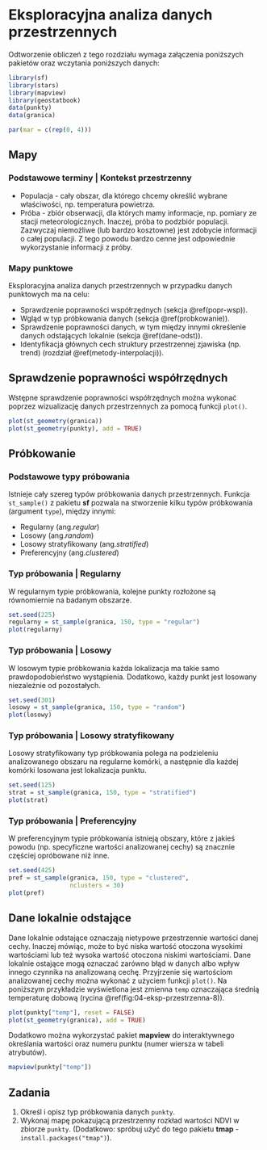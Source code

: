 
# Eksploracyjna analiza danych przestrzennych {#eksploracyjna-analiza-danych-przestrzennych}

Odtworzenie obliczeń z tego rozdziału wymaga załączenia poniższych pakietów oraz wczytania poniższych danych:

```r
library(sf)
library(stars)
library(mapview)
library(geostatbook)
data(punkty)
data(granica)
```

```r
par(mar = c(rep(0, 4)))
```

## Mapy 

### Podstawowe terminy | Kontekst przestrzenny

- Populacja - cały obszar, dla którego chcemy określić wybrane właściwości, np. temperatura powietrza.
- Próba - zbiór obserwacji, dla których mamy informacje, np. pomiary ze stacji meteorologicznych.
Inaczej, próba to podzbiór populacji. 
Zazwyczaj niemożliwe (lub bardzo kosztowne) jest zdobycie informacji o całej populacji. 
Z tego powodu bardzo cenne jest odpowiednie wykorzystanie informacji z próby.

### Mapy punktowe

Eksploracyjna analiza danych przestrzennych w przypadku danych punktowych ma na celu:

- Sprawdzenie poprawności współrzędnych (sekcja \@ref(popr-wsp)).
- Wgląd w typ próbkowania danych (sekcja \@ref(probkowanie)).
- Sprawdzenie poprawności danych, w tym między innymi określenie danych odstających lokalnie (sekcja \@ref(dane-odst)).
- Identyfikacja głównych cech struktury przestrzennej zjawiska (np. trend) (rozdział \@ref(metody-interpolacji)).

## Sprawdzenie poprawności współrzędnych {#popr-wsp}

Wstępne sprawdzenie poprawności współrzędnych można wykonać poprzez wizualizację danych przestrzennych za pomocą funkcji `plot()`.

```r
plot(st_geometry(granica))
plot(st_geometry(punkty), add = TRUE)
```

## Próbkowanie {#probkowanie}

### Podstawowe typy próbowania

Istnieje cały szereg typów próbkowania danych przestrzennych.
Funkcja `st_sample()` z pakietu **sf** pozwala na stworzenie kilku typów próbkowania (argument `type`), między innymi:

- Regularny (ang.*regular*)
- Losowy (ang.*random*)
- Losowy stratyfikowany (ang.*stratified*)
- Preferencyjny (ang.*clustered*)

### Typ próbowania | Regularny

W regularnym typie próbkowania, kolejne punkty rozłożone są równomiernie na badanym obszarze.

```r
set.seed(225)
regularny = st_sample(granica, 150, type = "regular")
plot(regularny)
```

### Typ próbowania | Losowy

W losowym typie próbkowania każda lokalizacja ma takie samo prawdopodobieństwo wystąpienia. 
Dodatkowo, każdy punkt jest losowany niezależnie od pozostałych.

```r
set.seed(301)
losowy = st_sample(granica, 150, type = "random")
plot(losowy)
```

### Typ próbowania | Losowy stratyfikowany

Losowy stratyfikowany typ próbkowania polega na podzieleniu analizowanego obszaru na regularne komórki, a następnie dla każdej komórki losowana jest lokalizacja punktu.

```r
set.seed(125)
strat = st_sample(granica, 150, type = "stratified")
plot(strat)
```

### Typ próbowania | Preferencyjny

W preferencyjnym typie próbkowania istnieją obszary, które z jakieś powodu (np. specyficzne wartości analizowanej cechy) są znacznie częściej opróbowane niż inne.

```r
set.seed(425)
pref = st_sample(granica, 150, type = "clustered",
                 nclusters = 30)
plot(pref)
```

## Dane lokalnie odstające {#dane-odst}

Dane lokalnie odstające oznaczają nietypowe przestrzennie wartości danej cechy.
Inaczej mówiąc, może to być niska wartość otoczona wysokimi wartościami lub też wysoka wartość otoczona niskimi wartościami.
Dane lokalnie ostające mogą oznaczać zarówno błąd w danych albo wpływ innego czynnika na analizowaną cechę. 
Przyjrzenie się wartościom analizowanej cechy można wykonać z użyciem funkcji `plot()`. 
Na poniższym przykładzie wyświetlona jest zmienna `temp` oznaczająca średnią temperaturę dobową (rycina \@ref(fig:04-eksp-przestrzenna-8)).

```r
plot(punkty["temp"], reset = FALSE)
plot(st_geometry(granica), add = TRUE)
```

Dodatkowo można wykorzystać pakiet **mapview** do interaktywnego określania wartości oraz numeru punktu (numer wiersza w tabeli atrybutów).

```r
mapview(punkty["temp"])
```

<!-- https://www.youtube.com/watch?v=75IZVZBaLkQ -->

<!-- ## Rozgrupowanie danych -->

<!-- ### Rozgrupowanie danych -->

<!-- Istnieje szereg metod rozgrupowywania danych, między innymi jest to rozgrupowywanie komórkowe oraz rozgrupowywanie poligonowe.  -->
<!-- Celem tych metod jest nadanie wag obserwacjom w celu zapewnienia reprezentatywności przestrzennej danych.  -->
<!-- Poniżej znajdują się przykłady użycia dwóch wersji rozgrupowania komórkowego (rozgrupowywanie komórkowe I oraz rozgrupowywanie komórkowe II) i jedna wersja rozgrupowania poligonowego. -->

<!-- ### Rozgrupowanie danych -->

<!-- Na potrzeby przykładów związanych z rozgrupowaniem danych w pakiecie **geostatbook** znajduje się zbiór danych `punkty_pref`.  -->
<!-- W tym zbiorze gęściej opróbkowane są niskie wartości temperatury, co powoduje, że średnia dla całego obszaru jest znacznie niższa niż w rzeczywistości. -->

<!-- ```{r } -->
<!-- data(punkty_pref) -->
<!-- spplot(punkty_pref, "temp") -->
<!-- summary(punkty_pref$temp) -->
<!-- ``` -->

<!-- ### Rozgrupowanie komórkowe I | (ang. *cell declustering*) -->

<!-- Pierwszy rodzaj rozgrupowania komórkowego polega na: -->

<!-- 1. Stworzeniu siatki dla badanego obszaru -->
<!-- 2. Policzeniu liczby obserwacji w każdym oczku siatki -->
<!-- 3. Nadanie wagi dla każdego punktu, zgodnie ze wzorem: -->

<!-- $$w'_j=\frac{\frac{1}{n_i}}{\text{liczba komorek z danymi}} \cdot n$$ -->
<!-- , gdzie $n_i$ to liczba obserwacji w komórce, a $n$ to łączna liczba obserwacji -->

<!-- ### Rozgrupowanie komórkowe I | (ang. *cell declustering*) -->

<!-- ```{r rozkom01} -->
<!-- data(punkty_pref) -->
<!-- punkty_pref$id = 1:nrow(punkty_pref) -->
<!-- spplot(punkty_pref, "id", colorkey = TRUE) -->

<!-- data(granica) -->
<!-- siatka_n = raster(extent(gBuffer(granica, width = 500))) -->
<!-- res(siatka_n) = c(1000, 1000) -->
<!-- siatka_n[] = 0 -->
<!-- proj4string(siatka_n) = CRS(proj4string(punkty_pref)) -->
<!-- siatka_n = as(siatka_n, "SpatialPolygonsDataFrame") -->
<!-- siatka_n = siatka_n[!is.na(siatka_n@data$layer), ] -->
<!-- plot(siatka_n) -->
<!-- plot(punkty_pref, add = TRUE) -->

<!-- punkty_pref$liczebnosc = rep(0, length(punkty_pref)) -->
<!-- siatka_nr = aggregate(punkty_pref["liczebnosc"], by = siatka_n, FUN = length) -->
<!-- spplot(siatka_nr, "liczebnosc") -->

<!-- liczba = over(punkty_pref, siatka_nr) -->
<!-- punkty_pref$waga = ((1 / liczba$liczebnosc) / sum(!is.na(siatka_nr$liczebnosc))) * length(punkty_pref) -->

<!-- spplot(punkty_pref, "waga") -->

<!-- srednia_arytmetyczna = mean(punkty_pref$temp) -->
<!-- srednia_wazona_c1 = mean(punkty_pref$temp * punkty_pref$waga, na.rm = TRUE) -->
<!-- ``` -->

<!-- ### Rozgrupowanie komórkowe II | (ang. *cell declustering*) -->

<!-- Drugi rodzaj rozgrupowania komórkowego polega na: -->

<!-- 1. Stworzeniu siatki dla badanego obszaru -->
<!-- 2. Wykonaniu interpolacji z użyciem funkcji `krige()` z pakietu **gstat**. W tym wypadku konieczne jest użycie argumentu `nmax = 1`, który przypisuje wartość najbliższej obserwacji do każdego oczka siatki. -->
<!-- 3. Waga dla każdego punktu nadawana jest poprzez zliczenie liczby oczek siatki dla konkretnej wartości, a następnie podzielenie tego przez liczbę oczek siatki. -->

<!-- <!-- -->
<!-- - Przygotowanie danych -->
<!-- https://stat.ethz.ch/pipermail/r-sig-geo/2010-February/007710.html -->

<!-- When "interpolating" with nmax=1, you basically assign the value of the -->
<!-- nearest observation to each grid cell, so, honoustly, it's hard to call -->
<!-- this interpolation, it is rather something of a discretized Thiessen -->
<!-- polygon. -->
<!-- --> 

<!-- ```{r rozkom02} -->
<!-- data(punkty_pref) -->
<!-- punkty_pref$id = 1:nrow(punkty_pref) -->
<!-- spplot(punkty_pref, "id", colorkey = TRUE) -->

<!-- data(granica) -->
<!-- siatka_n = raster(extent(gBuffer(granica, width = 500))) -->
<!-- res(siatka_n) = c(100, 100) -->
<!-- siatka_n[] = 0 -->
<!-- proj4string(siatka_n) = CRS(proj4string(punkty_pref)) -->
<!-- siatka_n = as(siatka_n, "SpatialPointsDataFrame") -->
<!-- siatka_n = siatka_n[!is.na(siatka_n@data$layer), ] -->
<!-- gridded(siatka_n) = TRUE -->
<!-- plot(siatka_n, border = TRUE) -->
<!-- ``` -->

<!-- ```{r rozkom02b} -->
<!-- out = krige(id~1, punkty_pref, siatka_n, nmax = 1) -->
<!-- spplot(out, "var1.pred") -->
<!-- df = as.data.frame(table(out[[1]])) -->
<!-- df$waga = df$Freq / sum(df$Freq) -->
<!-- punkty_pref = sp::merge(punkty_pref, df, by.x = "id", by.y = "Var1") -->
<!-- summary(punkty_pref$waga) -->
<!-- spplot(out, "var1.pred", sp.layout = list("sp.points", punkty_pref)) -->
<!-- # spplot(punkty_pref, "waga") -->

<!-- srednia_arytmetyczna = mean(punkty_pref$temp) -->
<!-- srednia_wazona_c2 = sum(punkty_pref$temp * punkty_pref$waga, na.rm = TRUE) -->
<!-- ``` -->

<!-- ### Rozgrupowanie poligonowe | (ang. *polygon declustering*) -->

<!-- Rozgrupowanie poligonowe polega na zastosowaniu jednej z metod triangulacji, np. poligonów Voronoi'a: -->

<!-- 1. Dla każdego punktu określany jest poligon. -->
<!-- 2. Wyliczana jest powierzchnia poligonu. -->
<!-- 3. Waga każdego punktu wyliczana jest poprzez podzielenie powierzchni indywidualnych przez powierzchnię całego obszaru, a następnie pomnożenie przez liczbę punktów. -->

<!-- $$w'_j=\frac{area_j}{\sum_{j=1}^{n}area_j} \cdot n$$ -->
<!-- , gdzie $area_j$ powierzchnia dla wybranej obserwacji, a $n$ to łączna liczba obserwacji -->

<!-- ### Rozgrupowanie poligonowe | (ang. *polygon declustering*) -->

<!-- ```{r rozpoly} -->
<!-- data(punkty_pref) -->
<!-- punkty_pref$id = 1:nrow(punkty_pref) -->
<!-- spplot(punkty_pref, "id", colorkey = TRUE) -->

<!-- v = voronoi(punkty_pref) -->
<!-- plot(punkty_pref, cex = 0.2, col = "red") -->
<!-- plot(v, add = TRUE) -->

<!-- v$pow = area(v) -->
<!-- v$waga = v$pow / sum(v$pow) * length(punkty_pref) -->

<!-- punkty_pref = sp::merge(punkty_pref, v[c("id", "waga")], by = "id") -->
<!-- spplot(punkty_pref, "waga") -->

<!-- srednia_arytmetyczna = mean(punkty_pref$temp, na.rm = TRUE) -->
<!-- srednia_wazona_p = mean(punkty_pref$temp * punkty_pref$waga, na.rm = TRUE) -->
<!-- ``` -->

<!-- ```{r old_with_intersect, echo=FALSE, eval=FALSE} -->
<!-- data(punkty_pref) -->
<!-- punkty_pref$id = 1:nrow(punkty_pref) -->
<!-- spplot(punkty_pref, "id", colorkey = TRUE) -->

<!-- v = voronoi(punkty_pref) -->
<!-- plot(punkty_pref, cex = 0.2, col = "red") -->
<!-- plot(v, add = TRUE) -->

<!-- v_intersect = intersect(granica, v) -->
<!-- plot(punkty_pref, cex = 0.2, col = "red") -->
<!-- plot(v_intersect, add = TRUE) -->

<!-- v_intersect$pow = area(v_intersect) -->
<!-- v_intersect$waga = v_intersect$pow / sum(v_intersect$pow) * length(punkty_pref) -->

<!-- punkty_pref = merge(punkty_pref, v_intersect[c("id", "waga")], by = "id") -->
<!-- spplot(punkty_pref, "waga") -->

<!-- srednia_arytmetyczna = mean(punkty_pref$temp, na.rm = TRUE) -->
<!-- srednia_wazona_p = mean(punkty_pref$temp * punkty_pref$waga, na.rm = TRUE) -->
<!-- ``` -->


<!-- ### Porównanie metod rozgrupowania -->

<!-- Średnia wartość temperatury dla badanego obszaru wynosiła 15,59 stopni Celsjusza, jednak w preferencyjnej próbie ta wartość wynosiła 14,28 stopni Celsjusza.  -->
<!-- Porównując trzy zastosowane metody próbkowania warto zauważyć, że najbliższy wynik uzyskano korzystając z pierwszego rodzaju rozgrupowania komórkowego, która nieznacznie zaniżyła rzeczywistą wartość temperatury. -->
<!-- Rozgrupowanie komórkowe II oraz rozgrupowanie poligonowe były w tym przypadku mniej dokładne, wyraźnie zawyżając wartości temperatury.  -->

<!-- ```{r tab_dec_1, echo=FALSE} -->
<!-- srednia_arytmetyczna_pop = 15.5912781 -->
<!-- df = data.frame(sa = c(srednia_arytmetyczna_pop, srednia_arytmetyczna, srednia_wazona_c1, srednia_wazona_c2, srednia_wazona_p)) -->
<!-- rownames(df) = c("Populacja", "Próba", "Rozgrupowanie komórkowe I", "Rozgrupowanie komórkowe II", "Rozgrupowanie poligonowe") -->
<!-- knitr::kable(df, col.names = "Średnia arytmetyczna", row.names = TRUE, digits = 4) -->
<!-- ``` -->

<!-- W przypadku metod rozgrupowania należy jednak pamiętać, że ich wynik zależy od szeregu wprowadzonych parametrów, w szczególności granic badanego obszaru oraz zastosowanej wielkości oczka siatki. -->

<!-- <!-- -->
<!-- polygon declustering - http://gis.stackexchange.com/questions/122376/cell-declustering-using-open-source-software -->
<!-- cell declustering - https://stat.ethz.ch/pipermail/r-sig-geo/2010-February/007710.html -->
<!-- http://gaa.org.au/pdf/DeclusterDebias-CCG.pdf -->
<!-- --> 

## Zadania {#z4}

1. Określ i opisz typ próbkowania danych `punkty`.
2. Wykonaj mapę pokazującą przestrzenny rozkład wartości NDVI w zbiorze `punkty`. 
(Dodatkowo: spróbuj użyć do tego pakietu **tmap** - `install.packages("tmap")`).
